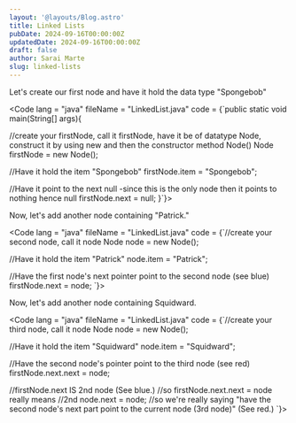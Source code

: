 ```yaml
---
layout: '@layouts/Blog.astro'
title: Linked Lists
pubDate: 2024-09-16T00:00:00Z 
updatedDate: 2024-09-16T00:00:00Z 
draft: false
author: Sarai Marte
slug: linked-lists
---
```




Let's create our first node and have it hold the data type "Spongebob"



<Code lang = "java" fileName = "LinkedList.java" code = 
{`public static void main(String[] args){
  
//create your firstNode, call it firstNode, have it be of datatype Node, construct it by using new and then the constructor method Node()
Node firstNode = new Node();

//Have it hold the item "Spongebob"
firstNode.item = "Spongebob";

//Have it point to the next null -since this is the only node then it points to nothing hence null
firstNode.next = null;
}`}>
</Code>


<ImageMd img = {img3} alt = ""/>

Now, let's add another node containing "Patrick."

<Code lang = "java" fileName = "LinkedList.java" code = 
{`//create your second node, call it node
Node node = new Node();

//Have it hold the item "Patrick"
node.item = "Patrick";

//Have the first node's next pointer point to the second node (see blue)
firstNode.next = node; 
`}>
</Code>

<ImageMd img = {img4} alt = ""/>

Now, let's add another node containing Squidward.

<Code lang = "java" fileName = "LinkedList.java" code = 
{`//create your third node, call it node
Node node = new Node();

//Have it hold the item "Squidward"
node.item = "Squidward";

//Have the second node's pointer point to the third node (see red)
firstNode.next.next = node; 

//firstNode.next IS 2nd node (See blue.)
//so firstNode.next.next = node really means 
//2nd node.next = node;
//so we're really saying "have the second node's next part point to the current node (3rd node)" (See red.)
`}>
</Code>



<ImageMd img = {img2} alt = ""/>
